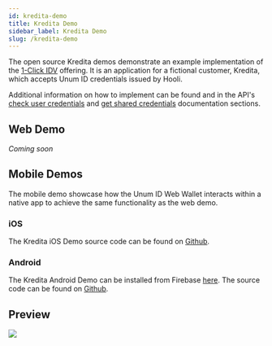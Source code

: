 ```yaml
---
id: kredita-demo
title: Kredita Demo
sidebar_label: Kredita Demo
slug: /kredita-demo
---
```



The open source Kredita demos demonstrate an example implementation of the [1-Click IDV](https://www.unumid.co/1-click) offering. It is an application for a fictional customer, Kredita, which accepts Unum ID <Tip type="credential">credentials</Tip> issued by Hooli.

Additional information on how to implement can be found and in the API's [check user credentials](/api-overview#check-user-credentials) and [get shared credentials](/api-overview#get-shared-credentials) documentation sections.

## Web Demo
_Coming soon_

## Mobile Demos
The mobile demo showcase how the Unum ID Web Wallet interacts within a native app to achieve the same functionality as the web demo.

### iOS
The Kredita iOS Demo source code can be found on [Github](https://github.com/UnumID/Kredita-iOS).

### Android
The Kredita Android Demo can be installed from Firebase [here](https://appdistribution.firebase.dev/i/51738ccea8d28c5b). The source code can be found on [Github](https://github.com/UnumID/UnumIDWebWallet-android).

## Preview
![](/img/kredita-ios.png)